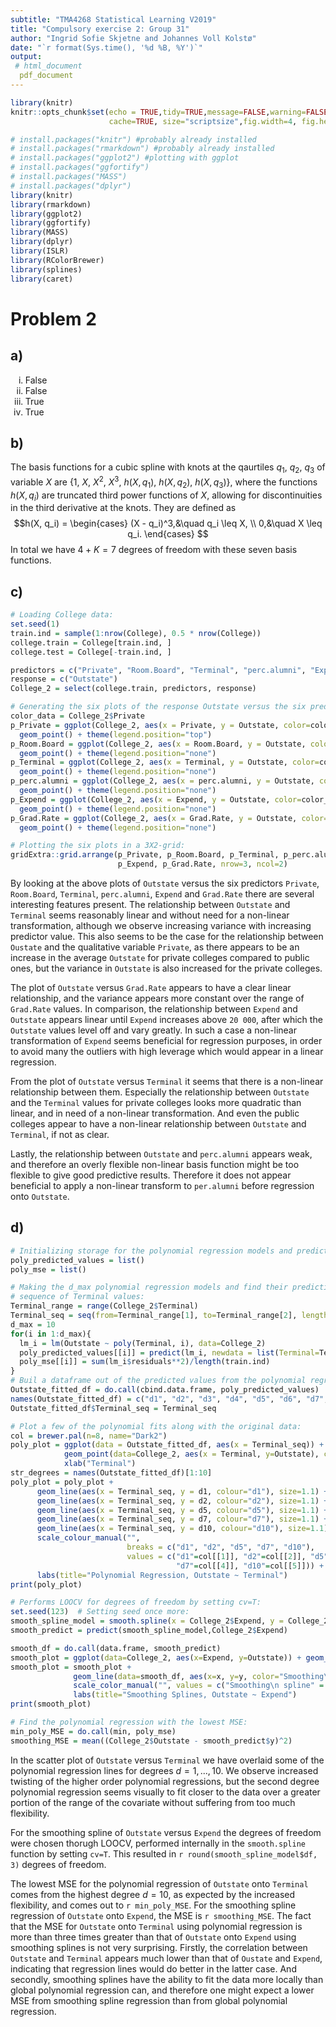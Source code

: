 ```yaml
---
subtitle: "TMA4268 Statistical Learning V2019"
title: "Compulsory exercise 2: Group 31"
author: "Ingrid Sofie Skjetne and Johannes Voll Kolstø"
date: "`r format(Sys.time(), '%d %B, %Y')`"
output: 
 # html_document
  pdf_document
---
```

  
```r
library(knitr)
knitr::opts_chunk$set(echo = TRUE,tidy=TRUE,message=FALSE,warning=FALSE,strip.white=TRUE,prompt=FALSE,
                      cache=TRUE, size="scriptsize",fig.width=4, fig.height=3)
```

```r
# install.packages("knitr") #probably already installed
# install.packages("rmarkdown") #probably already installed
# install.packages("ggplot2") #plotting with ggplot
# install.packages("ggfortify")  
# install.packages("MASS")  
# install.packages("dplyr")  
library(knitr)
library(rmarkdown)
library(ggplot2)
library(ggfortify)
library(MASS)
library(dplyr)
library(ISLR)
library(RColorBrewer)
library(splines)
library(caret)
```

# Problem 2

## a)
i) False
ii) False
iii) True
iv) True

## b)
The basis functions for a cubic spline with knots at the qaurtiles $q_1,~ q_2,~ q_3$ of variable $X$ are $\{1,~X,~X^2,~X^3,~h(X, q_1),~h(X, q_2),~h(X, q_3)\}$,
where the functions $h(X, q_i)$ are truncated third power functions of $X$, allowing for discontinuities in the third derivative at the knots. They are defined as
$$h(X, q_i) = 
\begin{cases}
(X - q_i)^3,&\quad q_i \leq X, \\
0,&\quad X \leq q_i.
\end{cases}
$$
In total we have $4 + K = 7$ degrees of freedom with these seven basis functions.

## c)

```r
# Loading College data:
set.seed(1)
train.ind = sample(1:nrow(College), 0.5 * nrow(College))
college.train = College[train.ind, ]
college.test = College[-train.ind, ]

predictors = c("Private", "Room.Board", "Terminal", "perc.alumni", "Expend", "Grad.Rate")
response = c("Outstate")
College_2 = select(college.train, predictors, response)

# Generating the six plots of the response Outstate versus the six predictors:
color_data = College_2$Private
p_Private = ggplot(College_2, aes(x = Private, y = Outstate, color=color_data)) + 
  geom_point() + theme(legend.position="top")
p_Room.Board = ggplot(College_2, aes(x = Room.Board, y = Outstate, color=color_data)) + 
  geom_point() + theme(legend.position="none")
p_Terminal = ggplot(College_2, aes(x = Terminal, y = Outstate, color=color_data)) + 
  geom_point() + theme(legend.position="none")
p_perc.alumni = ggplot(College_2, aes(x = perc.alumni, y = Outstate, color=color_data)) + 
  geom_point() + theme(legend.position="none") 
p_Expend = ggplot(College_2, aes(x = Expend, y = Outstate, color=color_data)) + 
  geom_point() + theme(legend.position="none")
p_Grad.Rate = ggplot(College_2, aes(x = Grad.Rate, y = Outstate, color=color_data)) + 
  geom_point() + theme(legend.position="none")

# Plotting the six plots in a 3X2-grid:
gridExtra::grid.arrange(p_Private, p_Room.Board, p_Terminal, p_perc.alumni, 
                        p_Expend, p_Grad.Rate, nrow=3, ncol=2)
```

By looking at the above plots of `Outstate` versus the six predictors `Private`, `Room.Board`, `Terminal`, `perc.alumni`, `Expend` and `Grad.Rate` there are several  interesting features present. The relationship between `Outstate` and `Terminal` seems reasonably linear and without need for a non-linear transformation, although we observe increasing variance with increasing predictor value. This also seems to be the case for the relationship between `Oustate` and the qualitative variable `Private`, as there appears to be an increase in the average `Outstate` for private colleges compared to public ones, but the variance in `Outstate` is also increased for the private colleges.  

The plot of `Outstate` versus `Grad.Rate` appears to have a clear linear relationship, and the variance appears more constant over the range of `Grad.Rate` values. In comparison, the relationship between `Expend` and `Outstate` appears linear until `Expend` increases above `20 000`, after which the `Outstate` values level off and vary greatly. In such a case a non-linear transformation of `Expend` seems beneficial for regression purposes, in order to avoid many the outliers with high leverage which would appear in a linear regression.

From the plot of `Outstate` versus `Terminal` it seems that there is a non-linear relationship between them. Especially the relationship between `Outstate` and the `Terminal` values for private colleges looks more quadratic than linear, and in need of a non-linear transformation. And even the public colleges appear to have a non-linear relationship between `Outstate` and `Terminal`, if not as clear.

Lastly, the relationship between `Outstate` and `perc.alumni` appears weak, and therefore an overly flexible non-linear basis function might be too flexible to give good predictive results. Therefore it does not appear beneficial to apply a non-linear transform to `per.alumni` before regression onto `Outstate`.


## d)
```r
# Initializing storage for the polynomial regression models and predicted values:
poly_predicted_values = list()
poly_mse = list()

# Making the d_max polynomial regression models and find their prediction on a 
# sequence of Terminal values:
Terminal_range = range(College_2$Terminal)
Terminal_seq = seq(from=Terminal_range[1], to=Terminal_range[2], length.out = 200)
d_max = 10
for(i in 1:d_max){
  lm_i = lm(Outstate ~ poly(Terminal, i), data=College_2)
  poly_predicted_values[[i]] = predict(lm_i, newdata = list(Terminal=Terminal_seq))
  poly_mse[[i]] = sum(lm_i$residuals**2)/length(train.ind)
}
# Buil a dataframe out of the predicted values from the polynomial regression:
Outstate_fitted_df = do.call(cbind.data.frame, poly_predicted_values)
names(Outstate_fitted_df) = c("d1", "d2", "d3", "d4", "d5", "d6", "d7", "d8", "d9", "d10")
Outstate_fitted_df$Terminal_seq = Terminal_seq

# Plot a few of the polynomial fits along with the original data:
col = brewer.pal(n=8, name="Dark2")
poly_plot = ggplot(data = Outstate_fitted_df, aes(x = Terminal_seq)) + 
            geom_point(data=College_2, aes(x = Terminal, y=Outstate), color="blue") +
            xlab("Terminal")
str_degrees = names(Outstate_fitted_df)[1:10]
poly_plot = poly_plot +
      geom_line(aes(x = Terminal_seq, y = d1, colour="d1"), size=1.1) + 
      geom_line(aes(x = Terminal_seq, y = d2, colour="d2"), size=1.1) +
      geom_line(aes(x = Terminal_seq, y = d5, colour="d5"), size=1.1) +
      geom_line(aes(x = Terminal_seq, y = d7, colour="d7"), size=1.1) +
      geom_line(aes(x = Terminal_seq, y = d10, colour="d10"), size=1.1) +
      scale_colour_manual("",
                          breaks = c("d1", "d2", "d5", "d7", "d10"),
                          values = c("d1"=col[[1]], "d2"=col[[2]], "d5"=col[[3]], 
                                     "d7"=col[[4]], "d10"=col[[5]])) +
      labs(title="Polynomial Regression, Outstate ~ Terminal")
print(poly_plot)
```

```r
# Performs LOOCV for degrees of freedom by setting cv=T:
set.seed(123)  # Setting seed once more:
smooth_spline_model = smooth.spline(x = College_2$Expend, y = College_2$Outstate, cv=T)
smooth_predict = predict(smooth_spline_model,College_2$Expend)

smooth_df = do.call(data.frame, smooth_predict)
smooth_plot = ggplot(data=College_2, aes(x=Expend, y=Outstate)) + geom_point(size=1.1, col="blue") 
smooth_plot = smooth_plot +
              geom_line(data=smooth_df, aes(x=x, y=y, color="Smoothing\n spline"), size=1.1) +
              scale_color_manual("", values = c("Smoothing\n spline" = "red")) + 
              labs(title="Smoothing Splines, Outstate ~ Expend")
print(smooth_plot)

# Find the polynomial regression with the lowest MSE:
min_poly_MSE = do.call(min, poly_mse)
smoothing_MSE = mean((College_2$Outstate - smooth_predict$y)^2)
```

In the scatter plot of `Outstate` versus `Terminal` we have overlaid some of the polynomial regression lines for degrees $d = 1, ..., 10$. We observe increased twisting of the higher order polynomial regressions, but the second degree polynomial regression seems visually to fit closer to the data over a greater portion of the range of the covariate without suffering from too much flexibility.

For the smoothing spline of `Outstate` versus `Expend` the degrees of freedom were chosen thorugh LOOCV, performed internally in the `smooth.spline` function by setting `cv=T`. This resulted in `r round(smooth_spline_model$df, 3)` degrees of freedom. 

The lowest MSE for the polynomial regression of `Outstate` onto `Terminal` comes from the highest degree $d=10$, as expected by the increased flexibility, and comes out to `r min_poly_MSE`. For the smoothing spline regression of `Outstate` onto `Expend`, the MSE is `r smoothing_MSE`. 
The fact that the MSE for `Outstate` onto `Terminal` using polynomial regression is more than three times greater than that of `Outstate` onto `Expend` using smoothing splines is not very surprising. Firstly, the correlation between `Outstate` and `Terminal` appears much lower than that of `Oustate` and `Expend`, indicating that regression lines would do better in the latter case. And secondly, smoothing splines have the ability to fit the data more locally than global polynomial regression can, and therefore one might expect a lower MSE from smoothing spline regression than from global polynomial regression. 